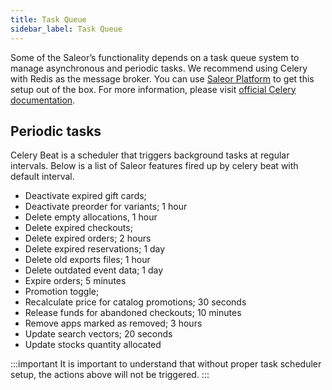 ```yaml
---
title: Task Queue
sidebar_label: Task Queue
---
```


Some of the Saleor’s functionality depends on a task queue system to manage asynchronous and periodic tasks. We recommend using Celery with Redis as the message broker.
You can use [Saleor Platform](setup/docker-compose.mdx#installation) to get this setup out of the box.
For more information, please visit [official Celery documentation](https://docs.celeryq.dev/en/stable/index.html). 


## Periodic tasks

Celery Beat is a scheduler that triggers background tasks at regular intervals. Below is a list of Saleor features fired up by celery beat with default interval.
- Deactivate expired gift cards;
- Deactivate preorder for variants; 1 hour
- Delete empty allocations, 1 hour
- Delete expired checkouts;
- Delete expired orders; 2 hours
- Delete expired reservations; 1 day
- Delete old exports files; 1 hour
- Delete outdated event data; 1 day
- Expire orders; 5 minutes
- Promotion toggle;
- Recalculate price for catalog promotions; 30 seconds
- Release funds for abandoned checkouts; 10 minutes
- Remove apps marked as removed; 3 hours
- Update search vectors; 20 seconds
- Update stocks quantity allocated

:::important
It is important to understand that without proper task scheduler setup, the actions above will not be triggered.
:::
